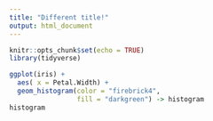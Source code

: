```yaml
---
title: "Different title!"
output: html_document
---
```


```r
knitr::opts_chunk$set(echo = TRUE)
library(tidyverse)
```

```r
ggplot(iris) +
  aes( x = Petal.Width) +
  geom_histogram(color = "firebrick4", 
                 fill = "darkgreen") -> histogram
histogram


```

